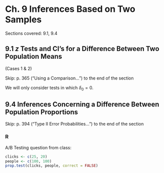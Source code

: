 # Ch. 9 Inferences Based on Two Samples {-}

Sections covered: 9.1, 9.4

## 9.1 $z$ Tests and CI's for a Difference Between Two Population Means {-}

(Cases 1 & 2)

Skip: p. 365 ("Using a Comparison...") to the end of the section

We will only consider tests in which $\delta_0 = 0$.


## 9.4 Inferences Concerning a Difference Between Population Proportions {-}

Skip: p. 394 ("Type II Error Probabilities...") to the end of the section

### R {-}

A/B Testing question from class:

```r
clicks <- c(25, 20)
people <- c(100, 100)
prop.test(clicks, people, correct = FALSE)
```

